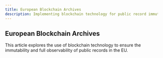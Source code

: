 ```yaml
---
title: European Blockchain Archives
description: Implementing blockchain technology for public record immutability.
---
```


## European Blockchain Archives

This article explores the use of blockchain technology to ensure the immutability and full observability of public records in the EU. 